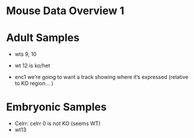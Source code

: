 Mouse Data Overview 1
========================================================

# Adult Samples 
- wts 9, 10
- wt 12 is ko/het 

- enc1 we're going to want a track showing where it's expressed (relative to KO region... )


# Embryonic Samples
- Celrr: celrr 0 is not KO (seems WT)
- wt13 